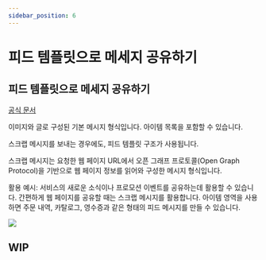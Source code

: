 ```yaml
---
sidebar_position: 6
---
```


# 피드 템플릿으로 메세지 공유하기
## 피드 템플릿으로 메세지 공유하기

[공식 문서](https://developers.kakao.com/docs/latest/ko/message/android-link#create-message)

이미지와 글로 구성된 기본 메시지 형식입니다. 아이템 목록을 포함할 수 있습니다.

스크랩 메시지를 보내는 경우에도, 피드 템플릿 구조가 사용됩니다.

스크랩 메시지는 요청한 웹 페이지 URL에서 오픈 그래프 프로토콜(Open Graph Protocol)을 기반으로 웹 페이지 정보를 읽어와 구성한 메시지 형식입니다.

활용 예시: 서비스의 새로운 소식이나 프로모션 이벤트를 공유하는데 활용할 수 있습니다. 간편하게 웹 페이지를 공유할 때는 스크랩 메시지를 활용합니다. 아이템 영역을 사용하면 주문 내역, 카탈로그, 영수증과 같은 형태의 피드 메시지를 만들 수 있습니다.

![](https://raw.githubusercontent.com/mym0404/image-archive/master/202404220336612.webp)

## WIP